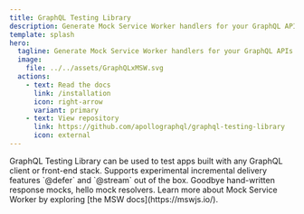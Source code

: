 ```yaml
---
title: GraphQL Testing Library
description: Generate Mock Service Worker handlers for your GraphQL APIs.
template: splash
hero:
  tagline: Generate Mock Service Worker handlers for your GraphQL APIs.
  image:
    file: ../../assets/GraphQLxMSW.svg
  actions:
    - text: Read the docs
      link: /installation
      icon: right-arrow
      variant: primary
    - text: View repository
      link: https://github.com/apollographql/graphql-testing-library
      icon: external
---
```



<CardGrid stagger>
  <Card title="Client and framework-agnostic" icon="puzzle">
    GraphQL Testing Library can be used to test apps built with any GraphQL
    client or front-end stack.
  </Card>
  <Card title="The latest GraphQL features" icon="approve-check">
    Supports experimental incremental delivery features `@defer` and `@stream`
    out of the box.
  </Card>
  <Card title="Schema-driven testing" icon="seti:graphql" color="pink">
    Goodbye hand-written response mocks, hello mock resolvers.
  </Card>
  <Card title="With the power of MSW" icon="rocket">
    Learn more about Mock Service Worker by exploring [the MSW
    docs](https://mswjs.io/).
  </Card>
</CardGrid>
